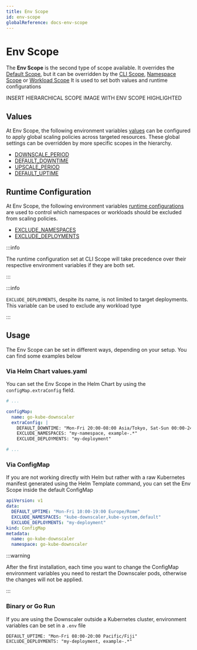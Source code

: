 ```yaml
---
title: Env Scope
id: env-scope
globalReference: docs-env-scope
---
```


# Env Scope

The **Env Scope** is the second type of scope available.
It overrides the [Default Scope](ref:docs-default-scope), but it can be overridden by the [CLI Scope](ref:docs-cli-scope),
[Namespace Scope](ref:docs-namespace-scope) or [Workload Scope](ref:docs-workload-scope)
It is used to set both values and runtime configurations

INSERT HIERARCHICAL SCOPE IMAGE WITH ENV SCOPE HIGHLIGHTED

## Values

At Env Scope, the following environment variables [values](ref:docs-values) can be configured to apply global
scaling policies across targeted resources.
These global settings can be overridden by more specific scopes in the
hierarchy.

- [DOWNSCALE_PERIOD](ref:docs-values#downscale-period)
- [DEFAULT_DOWNTIME](ref:docs-values#downtime)
- [UPSCALE_PERIOD](ref:docs-values#upscale-period)
- [DEFAULT_UPTIME](ref:docs-values#uptime)

## Runtime Configuration

At Env Scope, the following environment variables [runtime configurations](ref:docs-runtime-configuration) are used to
control which namespaces or workloads should be excluded from scaling policies.

- [EXCLUDE_NAMESPACES](ref:docs-runtime-configuration#exclude-namespaces)
- [EXCLUDE_DEPLOYMENTS](ref:docs-runtime-configuration#exclude-deployments)

:::info

The runtime configuration set at CLI Scope will take precedence over their respective environment variables
if they are both set.

:::

:::info

`EXCLUDE_DEPLOYMENTS`, despite its name, is not limited to target deployments.
This variable can be used to exclude
any workload type

:::

## Usage

The Env Scope can be set in different ways, depending on your setup.
You can find some examples below

### Via Helm Chart values.yaml

You can set the Env Scope in the Helm Chart by using the `configMap.extraConfig` field.

```yaml title="values.yaml"
# ...

configMap:
  name: go-kube-downscaler
  extraConfig: |
    DEFAULT_DOWNTIME: "Mon-Fri 20:00-08:00 Asia/Tokyo, Sat-Sun 00:00-24:00 Asia/Tokyo"
    EXCLUDE_NAMESPACES: "my-namespace, example-.*"
    EXCLUDE_DEPLOYMENTS: "my-deployment"

# ...
```

### Via ConfigMap

If you are not working directly with Helm but rather with a raw Kubernetes manifest generated using the Helm Template
command, you can set the Env Scope inside the default ConfigMap

```yaml title="ConfigMap"
apiVersion: v1
data:
  DEFAULT_UPTIME: "Mon-Fri 10:00-19:00 Europe/Rome"
  EXCLUDE_NAMESPACES: "kube-downscaler,kube-system,default"
  EXCLUDE_DEPLOYMENTS: "my-deployment"
kind: ConfigMap
metadata:
  name: go-kube-downscaler
  namespace: go-kube-downscaler
```

:::warning

After the first installation, each time you want to change the ConfigMap environment variables you need to restart the
Downscaler pods, otherwise the changes will not be applied.

:::

### Binary or Go Run

If you are using the Downscaler outside a Kubernetes cluster, environment variables can be set in a `.env` file

```text title=".env"
DEFAULT_UPTIME: "Mon-Fri 08:00-20:00 Pacific/Fiji"
EXCLUDE_DEPLOYMENTS: "my-deployment, example-.*"
```
